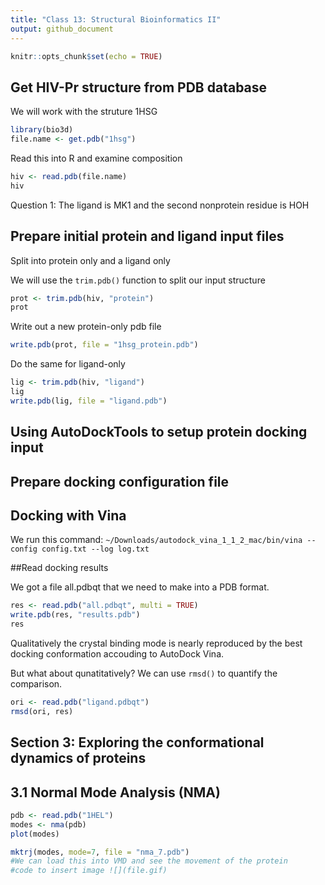 ```yaml
---
title: "Class 13: Structural Bioinformatics II"
output: github_document
---
```


```r
knitr::opts_chunk$set(echo = TRUE)
```

## Get HIV-Pr structure from PDB database

We will work with the struture 1HSG

```r
library(bio3d)
file.name <- get.pdb("1hsg")
```

Read this into R and examine composition

```r
hiv <- read.pdb(file.name)
hiv
```

Question 1: The ligand is MK1 and the second nonprotein residue is HOH

## Prepare initial protein and ligand input files

Split into protein only and a ligand only

We will use the `trim.pdb()` function to split our input structure

```r
prot <- trim.pdb(hiv, "protein")
prot
```

Write out a new protein-only pdb file

```r
write.pdb(prot, file = "1hsg_protein.pdb")
```

Do the same for ligand-only

```r
lig <- trim.pdb(hiv, "ligand")
lig
write.pdb(lig, file = "ligand.pdb")
```

## Using AutoDockTools to setup protein docking input

## Prepare docking configuration file

## Docking with Vina
We run this command:
`~/Downloads/autodock_vina_1_1_2_mac/bin/vina --config config.txt --log log.txt`

##Read docking results

We got a file all.pdbqt that we need to make into a PDB format.

```r
res <- read.pdb("all.pdbqt", multi = TRUE)
write.pdb(res, "results.pdb")
res
```

Qualitatively the crystal binding mode is nearly reproduced by the best docking conformation accouding to AutoDock Vina.

But what about qunatitatively? We can use `rmsd()` to quantify the comparison. 

```r
ori <- read.pdb("ligand.pdbqt")
rmsd(ori, res)
```


## Section 3: Exploring the conformational dynamics of proteins

## 3.1 Normal Mode Analysis (NMA)

```r
pdb <- read.pdb("1HEL")
modes <- nma(pdb)
plot(modes)
```

```r
mktrj(modes, mode=7, file = "nma_7.pdb")
#We can load this into VMD and see the movement of the protein
#code to insert image ![](file.gif)

```


